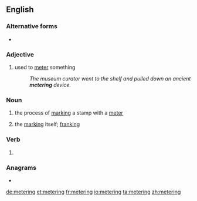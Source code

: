 ==English==

===Alternative forms===
* {{l|en|metering}}

===Adjective===
{{en-adj|-}}

# used to [[meter]] something
#: ''The museum curator went to the shelf and pulled down an ancient '''metering''' device.''

===Noun===
{{en-noun}}
# {{lb|en|chiefly|US}} the process of [[mark]]ing a stamp with a [[meter]]
# {{lb|en|chiefly|US}} the [[mark]]ing itself; [[franking]]

===Verb===
{{head|en|present participle}}

# {{present participle of|meter|lang=en|nocat=1}}

===Anagrams===
* {{l|en|regiment}}

[[de:metering]]
[[et:metering]]
[[fr:metering]]
[[io:metering]]
[[ta:metering]]
[[zh:metering]]